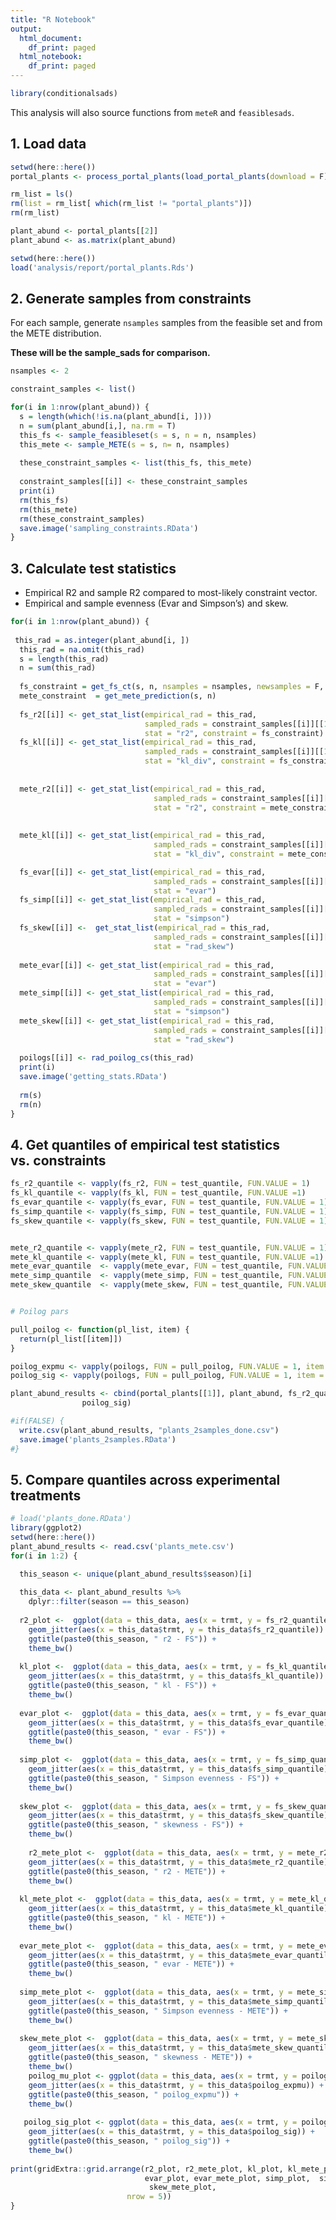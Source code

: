 ```yaml
---
title: "R Notebook"
output:
  html_document:
    df_print: paged
  html_notebook:
    df_print: paged 
---
```


```r
library(conditionalsads)
```

This analysis will also source functions from `meteR` and `feasiblesads`. 

## 1. Load data
```r
setwd(here::here())
portal_plants <- process_portal_plants(load_portal_plants(download = F))

rm_list = ls()
rm(list = rm_list[ which(rm_list != "portal_plants")])
rm(rm_list)

plant_abund <- portal_plants[[2]]
plant_abund <- as.matrix(plant_abund)

```
```r
setwd(here::here())
load('analysis/report/portal_plants.Rds')
```

## 2. Generate samples from constraints

For each sample, generate `nsamples` samples from the feasible set and from the METE distribution. 

**These will be the sample_sads for comparison.**


```r

nsamples <- 2

constraint_samples <- list()

for(i in 1:nrow(plant_abund)) {
  s = length(which(!is.na(plant_abund[i, ])))
  n = sum(plant_abund[i,], na.rm = T)
  this_fs <- sample_feasibleset(s = s, n = n, nsamples)
  this_mete <- sample_METE(s = s, n= n, nsamples)
  
  these_constraint_samples <- list(this_fs, this_mete)
  
  constraint_samples[[i]] <- these_constraint_samples
  print(i)
  rm(this_fs)
  rm(this_mete)
  rm(these_constraint_samples)
  save.image('sampling_constraints.RData')
}


```


## 3. Calculate test statistics 

* Empirical R2 and sample R2 compared to most-likely constraint vector.
* Empirical and sample evenness (Evar and Simpson's) and skew.

```r

for(i in 1:nrow(plant_abund)) {
  
 this_rad = as.integer(plant_abund[i, ])
  this_rad = na.omit(this_rad)
  s = length(this_rad)
  n = sum(this_rad)
  
  fs_constraint = get_fs_ct(s, n, nsamples = nsamples, newsamples = F, oldsamples = constraint_samples[[i]][[1]])
  mete_constraint  = get_mete_prediction(s, n)
  
  fs_r2[[i]] <- get_stat_list(empirical_rad = this_rad,
                              sampled_rads = constraint_samples[[i]][[1]],
                              stat = "r2", constraint = fs_constraint)
  fs_kl[[i]] <- get_stat_list(empirical_rad = this_rad,
                              sampled_rads = constraint_samples[[i]][[1]],
                              stat = "kl_div", constraint = fs_constraint)
  
  
  mete_r2[[i]] <- get_stat_list(empirical_rad = this_rad,
                                sampled_rads = constraint_samples[[i]][[1]],
                                stat = "r2", constraint = mete_constraint)
  
  
  mete_kl[[i]] <- get_stat_list(empirical_rad = this_rad,
                                sampled_rads = constraint_samples[[i]][[1]],
                                stat = "kl_div", constraint = mete_constraint)

  fs_evar[[i]] <- get_stat_list(empirical_rad = this_rad,
                                sampled_rads = constraint_samples[[i]][[1]],
                                stat = "evar")
  fs_simp[[i]] <- get_stat_list(empirical_rad = this_rad,
                                sampled_rads = constraint_samples[[i]][[1]],
                                stat = "simpson")
  fs_skew[[i]] <-  get_stat_list(empirical_rad = this_rad,
                                sampled_rads = constraint_samples[[i]][[1]],
                                stat = "rad_skew")
  
  mete_evar[[i]] <- get_stat_list(empirical_rad = this_rad,
                                sampled_rads = constraint_samples[[i]][[2]],
                                stat = "evar")
  mete_simp[[i]] <- get_stat_list(empirical_rad = this_rad,
                                sampled_rads = constraint_samples[[i]][[2]],
                                stat = "simpson")
  mete_skew[[i]] <- get_stat_list(empirical_rad = this_rad,
                                sampled_rads = constraint_samples[[i]][[2]],
                                stat = "rad_skew")
  
  poilogs[[i]] <- rad_poilog_cs(this_rad)
  print(i)
  save.image('getting_stats.RData')
  
  rm(s)
  rm(n)
}


```


## 4. Get quantiles of empirical test statistics vs. constraints

```r
fs_r2_quantile <- vapply(fs_r2, FUN = test_quantile, FUN.VALUE = 1)
fs_kl_quantile <- vapply(fs_kl, FUN = test_quantile, FUN.VALUE =1)
fs_evar_quantile <- vapply(fs_evar, FUN = test_quantile, FUN.VALUE = 1)
fs_simp_quantile <- vapply(fs_simp, FUN = test_quantile, FUN.VALUE = 1)
fs_skew_quantile <- vapply(fs_skew, FUN = test_quantile, FUN.VALUE = 1)


mete_r2_quantile <- vapply(mete_r2, FUN = test_quantile, FUN.VALUE = 1)
mete_kl_quantile <- vapply(mete_kl, FUN = test_quantile, FUN.VALUE =1)
mete_evar_quantile  <- vapply(mete_evar, FUN = test_quantile, FUN.VALUE = 1)
mete_simp_quantile  <- vapply(mete_simp, FUN = test_quantile, FUN.VALUE = 1)
mete_skew_quantile  <- vapply(mete_skew, FUN = test_quantile, FUN.VALUE = 1)


# Poilog pars

pull_poilog <- function(pl_list, item) {
  return(pl_list[[item]])
}

poilog_expmu <- vapply(poilogs, FUN = pull_poilog, FUN.VALUE = 1, item = 1)
poilog_sig <- vapply(poilogs, FUN = pull_poilog, FUN.VALUE = 1, item = 2)

plant_abund_results <- cbind(portal_plants[[1]], plant_abund, fs_r2_quantile,fs_kl_quantile, fs_evar_quantile, fs_simp_quantile, fs_skew_quantile, mete_r2_quantile, mete_kl_quantile, mete_evar_quantile, mete_simp_quantile, mete_skew_quantile, poilog_expmu,
                poilog_sig)

#if(FALSE) {
  write.csv(plant_abund_results, "plants_2samples_done.csv")
  save.image('plants_2samples.RData')
#}

```


## 5. Compare quantiles across experimental treatments

```r
# load('plants_done.RData')
library(ggplot2)
setwd(here::here())
plant_abund_results <- read.csv('plants_mete.csv')
for(i in 1:2) {

  this_season <- unique(plant_abund_results$season)[i]
  
  this_data <- plant_abund_results %>%
    dplyr::filter(season == this_season)
  
  r2_plot <-  ggplot(data = this_data, aes(x = trmt, y = fs_r2_quantile)) +
    geom_jitter(aes(x = this_data$trmt, y = this_data$fs_r2_quantile)) +
    ggtitle(paste0(this_season, " r2 - FS")) +
    theme_bw()
  
  kl_plot <-  ggplot(data = this_data, aes(x = trmt, y = fs_kl_quantile)) +
    geom_jitter(aes(x = this_data$trmt, y = this_data$fs_kl_quantile)) +
    ggtitle(paste0(this_season, " kl - FS")) +
    theme_bw()
  
  evar_plot <-  ggplot(data = this_data, aes(x = trmt, y = fs_evar_quantile)) +
    geom_jitter(aes(x = this_data$trmt, y = this_data$fs_evar_quantile)) +
    ggtitle(paste0(this_season, " evar - FS")) +
    theme_bw()
  
  simp_plot <-  ggplot(data = this_data, aes(x = trmt, y = fs_simp_quantile)) +
    geom_jitter(aes(x = this_data$trmt, y = this_data$fs_simp_quantile)) +
    ggtitle(paste0(this_season, " Simpson evenness - FS")) +
    theme_bw()
  
  skew_plot <-  ggplot(data = this_data, aes(x = trmt, y = fs_skew_quantile)) +
    geom_jitter(aes(x = this_data$trmt, y = this_data$fs_skew_quantile)) +
    ggtitle(paste0(this_season, " skewness - FS")) +
    theme_bw()
  
    r2_mete_plot <-  ggplot(data = this_data, aes(x = trmt, y = mete_r2_quantile)) +
    geom_jitter(aes(x = this_data$trmt, y = this_data$mete_r2_quantile)) +
    ggtitle(paste0(this_season, " r2 - METE")) +
    theme_bw()
  
  kl_mete_plot <-  ggplot(data = this_data, aes(x = trmt, y = mete_kl_quantile)) +
    geom_jitter(aes(x = this_data$trmt, y = this_data$mete_kl_quantile)) +
    ggtitle(paste0(this_season, " kl - METE")) +
    theme_bw()
  
  evar_mete_plot <-  ggplot(data = this_data, aes(x = trmt, y = mete_evar_quantile)) +
    geom_jitter(aes(x = this_data$trmt, y = this_data$mete_evar_quantile)) +
    ggtitle(paste0(this_season, " evar - METE")) +
    theme_bw()
  
  simp_mete_plot <-  ggplot(data = this_data, aes(x = trmt, y = mete_simp_quantile)) +
    geom_jitter(aes(x = this_data$trmt, y = this_data$mete_simp_quantile)) +
    ggtitle(paste0(this_season, " Simpson evenness - METE")) +
    theme_bw()
  
  skew_mete_plot <-  ggplot(data = this_data, aes(x = trmt, y = mete_skew_quantile)) +
    geom_jitter(aes(x = this_data$trmt, y = this_data$mete_skew_quantile)) +
    ggtitle(paste0(this_season, " skewness - METE")) +
    theme_bw()
    poilog_mu_plot <- ggplot(data = this_data, aes(x = trmt, y = poilog_expmu)) +
    geom_jitter(aes(x = this_data$trmt, y = this_data$poilog_expmu)) +
    ggtitle(paste0(this_season, " poilog_expmu")) +
    theme_bw()
  
   poilog_sig_plot <- ggplot(data = this_data, aes(x = trmt, y = poilog_sig)) +
    geom_jitter(aes(x = this_data$trmt, y = this_data$poilog_sig)) +
    ggtitle(paste0(this_season, " poilog_sig")) +
    theme_bw()
  
print(gridExtra::grid.arrange(r2_plot, r2_mete_plot, kl_plot, kl_mete_plot,
                              evar_plot, evar_mete_plot, simp_plot,  simp_mete_plot, skew_plot,
                               skew_mete_plot,
                          nrow = 5))
}


```
